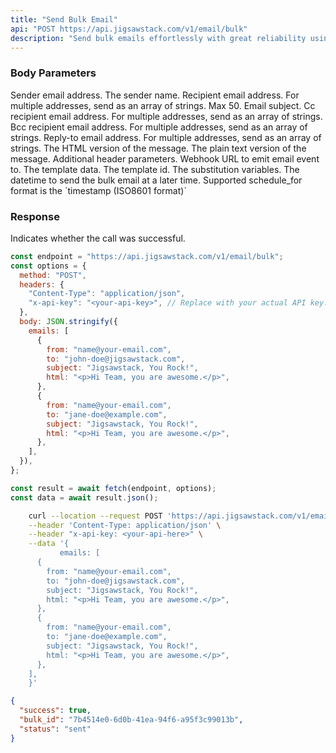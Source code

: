 ```yaml
---
title: "Send Bulk Email"
api: "POST https://api.jigsawstack.com/v1/email/bulk"
description: "Send bulk emails effortlessly with great reliability using the JigSawstack email API."
---
```


### Body Parameters

<ParamField body="emails" type="array<object>" required>
<Expandable title="property" defaultOpen="true">
<ParamField body="from" type="string" required>
  Sender email address. 
</ParamField>

<ParamField body="from_name" type="string">
  The sender name.
</ParamField>

<ParamField body="to" type="string | string[]" required>
  Recipient email address. For multiple addresses, send as an array of strings.
  Max 50.
</ParamField>

<ParamField body="subject" type="string" required>
  Email subject.
</ParamField>

<ParamField body="cc" type="string | string[]">
  Cc recipient email address. For multiple addresses, send as an array of
  strings.
</ParamField>

<ParamField body="bcc" type="string |string[]">
  Bcc recipient email address. For multiple addresses, send as an array of
  strings.
</ParamField>

<ParamField body="reply_to" type="string | string[]">
  Reply-to email address. For multiple addresses, send as an array of strings.
</ParamField>

<ParamField body="html" type="string">
  The HTML version of the message.
</ParamField>

<ParamField body="text" type="string">
  The plain text version of the message.
</ParamField>

<ParamField body="headers" type="record<string, string>">
  Additional header parameters.
</ParamField>

<ParamField body="webhook_url" type="string">
  Webhook URL to emit email event to.
</ParamField>

<ParamField body="template" type="object">
  The template data.
  <Expandable title="property" defaultOpen="true">
    <ParamField body="id" type="string">
      The template id.
    </ParamField>
    <ParamField body="variables" type="object">
      The substitution variables.
    </ParamField>
  </Expandable>
</ParamField>

</Expandable>
</ParamField>

<ParamField body="schedule_for" type="string">
  The datetime to send the bulk email at a later time. Supported schedule_for
  format is the `timestamp (ISO8601 format)`
</ParamField>

<Snippet file="header.mdx" />

### Response

<ResponseField name="success" type="boolean">
  Indicates whether the call was successful.
</ResponseField>

<RequestExample>

```javascript Node.js
const endpoint = "https://api.jigsawstack.com/v1/email/bulk";
const options = {
  method: "POST",
  headers: {
    "Content-Type": "application/json",
    "x-api-key": "<your-api-key>", // Replace with your actual API key.
  },
  body: JSON.stringify({
    emails: [
      {
        from: "name@your-email.com",
        to: "john-doe@jigsawstack.com",
        subject: "Jigsawstack, You Rock!",
        html: "<p>Hi Team, you are awesome.</p>",
      },
      {
        from: "name@your-email.com",
        to: "jane-doe@example.com",
        subject: "Jigsawstack, You Rock!",
        html: "<p>Hi Team, you are awesome.</p>",
      },
    ],
  }),
};

const result = await fetch(endpoint, options);
const data = await result.json();
```

```bash cURL
    curl --location --request POST 'https://api.jigsawstack.com/v1/email/bulk' \
    --header 'Content-Type: application/json' \
    --header "x-api-key: <your-api-here>" \
    --data '{
           emails: [
      {
        from: "name@your-email.com",
        to: "john-doe@jigsawstack.com",
        subject: "Jigsawstack, You Rock!",
        html: "<p>Hi Team, you are awesome.</p>",
      },
      {
        from: "name@your-email.com",
        to: "jane-doe@example.com",
        subject: "Jigsawstack, You Rock!",
        html: "<p>Hi Team, you are awesome.</p>",
      },
    ],
    }'
```

</RequestExample>

<ResponseExample>

```json Response
{
  "success": true,
  "bulk_id": "7b4514e0-6d0b-41ea-94f6-a95f3c99013b",
  "status": "sent"
}
```

</ResponseExample>
